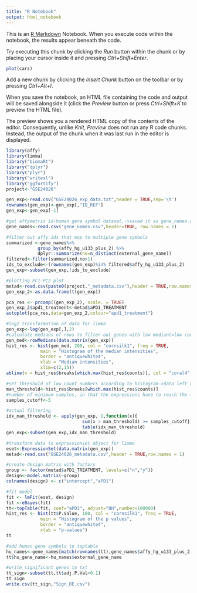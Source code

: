 ```yaml
---
title: "R Notebook"
output: html_notebook
---
```


This is an [R Markdown](http://rmarkdown.rstudio.com) Notebook. When you execute code within the notebook, the results appear beneath the code. 

Try executing this chunk by clicking the *Run* button within the chunk or by placing your cursor inside it and pressing *Ctrl+Shift+Enter*. 

```r
plot(cars)
```

Add a new chunk by clicking the *Insert Chunk* button on the toolbar or by pressing *Ctrl+Alt+I*.

When you save the notebook, an HTML file containing the code and output will be saved alongside it (click the *Preview* button or press *Ctrl+Shift+K* to preview the HTML file).

The preview shows you a rendered HTML copy of the contents of the editor. Consequently, unlike *Knit*, *Preview* does not run any R code chunks. Instead, the output of the chunk when it was last run in the editor is displayed.

```r
library(affy)   
library(limma)
library("biomaRt")
library("dplyr")
library("plyr")
library("writexl")
library("ggfortify")
project<-"GSE24026"
```

```r
gen_exp<-read.csv("GSE24026_exp_data.txt",header = TRUE,sep='\t')
rownames(gen_exp)<-gen_exp[,"ID_REF"]
gen_exp<-gen_exp[-1]
```

```r
#get affymetrix id-human gene symbol dataset,->saved it as gene_names.csv
gene_names<-read.csv("gene_names.csv",header=TRUE, row.names = 1)

#filter out affy ids that map to multiple gene symbols
summarized <-gene_names%>%
            group_by(affy_hg_u133_plus_2) %>%
            dplyr::summarize(no=n_distinct(external_gene_name))
filtered<-filter(summarized,no>1)
ids_to_exclude<-(rownames(gen_exp)%in% filtered$affy_hg_u133_plus_2)
gen_exp<-subset(gen_exp,!ids_to_exclude)

#plotting PC1-PC2 plot
metad<-read.csv(paste0(project,"_metadata.csv"),header = TRUE,row.names = 1)
gen_exp_2<-as.data.frame(t(gen_exp))

pca_res <- prcomp((gen_exp_2), scale. = TRUE)
gen_exp_2$apd1_treatment<-metad$aPD1_TREATMENT
autoplot(pca_res,data=gen_exp_2,colour="apd1_treatment")
```

```r
#log2 transformation of data for limma
gen_exp<-log(gen_exp[,],2)
#calculate medians of rows to filter out genes with low median(=low count) numbers, plotting them as histogram
gen_med<-rowMedians(data.matrix(gen_exp))
hist_res <- hist(gen_med, 200, col = "cornsilk1", freq = TRUE,
             main = "Histogram of the median intensities",
             border = "antiquewhite4",
             xlab = "Median intensities",
             xlim=c(2,15))
abline(v = hist_res$breaks[which.max(hist_res$counts)], col = "coral4", lwd = 2)
```
```r
#set threshold of low count numbers according to histogram->data left to the first peak is dropped
man_threshold<-hist_res$breaks[which.max(hist_res$counts)]
#number of minimum samples, in that the expressions have to reach the threshold to be kept
samples_cutoff<-5

#actual filtering
idx_man_threshold <- apply(gen_exp, 1,function(x){
                             sum(x > man_threshold) >= samples_cutoff})
                             table(idx_man_threshold)
gen_exp<-subset(gen_exp,idx_man_threshold)
```

```r
#transform data to expressionset object for limma 
eset<-ExpressionSet(data.matrix(gen_exp))
metad<-read.csv("GSE24026_metadata.csv",header = TRUE,row.names = 1)

#create design matrix with factors
group <- factor(metad$aPD1_TREATMENT, levels=c("n","y"))
design<-model.matrix(~group)
colnames(design) <- c("intercept","aPD1")

#fit model
fit <- lmFit(eset, design)
fit <-eBayes(fit)
tt<-topTable(fit, coef="aPD1", adjust="BH",number=100000)
hist_res <- hist(tt$P.Value, 100, col = "cornsilk1", freq = TRUE,
             main = "Histogram of the p values",
             border = "antiquewhite4",
             xlab = "p-values")
tt
```

```r
#add human gene symbols to toptable
hu_names<-gene_names[match(rownames(tt),gene_names$affy_hg_u133_plus_2),]
tt$hu_gene_name<-hu_names$external_gene_name

#write significant genes to txt
tt_sign<-subset(tt,tt$adj.P.Val<0.1)
tt_sign
write.csv(tt_sign,"Sign_DE.csv")
```



  





